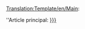 <noinclude>[[Translation:Template/en/Main]]</noinclude>:<div class="noprint relarticle mainarticle">''Article principal: [[Main/en/{{{1}}}|{{{l1|{{{1}}}}}}]]</div>